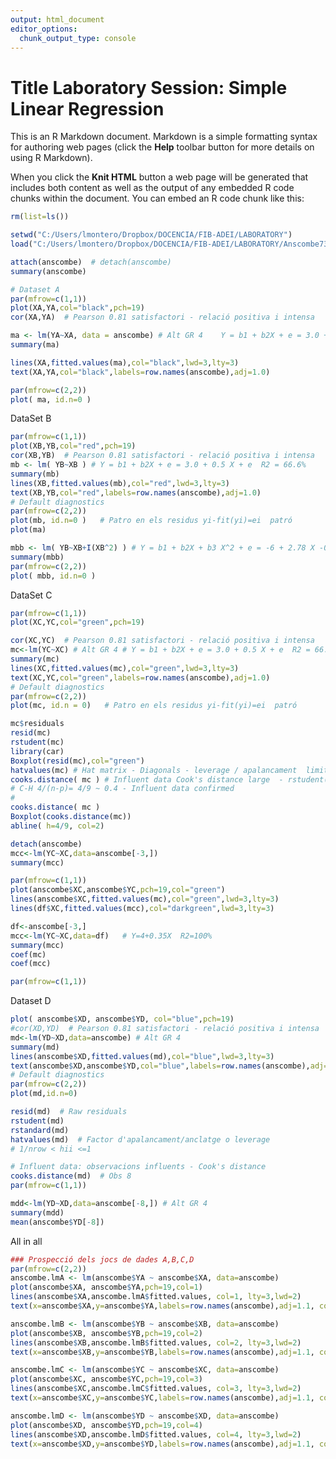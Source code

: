 ---
output: html_document
editor_options: 
  chunk_output_type: console
---
Title   Laboratory Session: Simple Linear Regression
========================================================

This is an R Markdown document. Markdown is a simple formatting syntax for authoring web pages (click the **Help** toolbar button for more details on using R Markdown).

When you click the **Knit HTML** button a web page will be generated that includes both content as well as the output of any embedded R code chunks within the document. You can embed an R code chunk like this:

```{r}
rm(list=ls())

setwd("C:/Users/lmontero/Dropbox/DOCENCIA/FIB-ADEI/LABORATORY")
load("C:/Users/lmontero/Dropbox/DOCENCIA/FIB-ADEI/LABORATORY/Anscombe73raw.RData")

attach(anscombe)  # detach(anscombe)
summary(anscombe)

# Dataset A
par(mfrow=c(1,1))
plot(XA,YA,col="black",pch=19)
cor(XA,YA)  # Pearson 0.81 satisfactori - relació positiva i intensa

ma <- lm(YA~XA, data = anscombe) # Alt GR 4    Y = b1 + b2X + e = 3.0 + 0.5 X + e  R2 = 66.6%
summary(ma)

lines(XA,fitted.values(ma),col="black",lwd=3,lty=3)
text(XA,YA,col="black",labels=row.names(anscombe),adj=1.0)

par(mfrow=c(2,2))
plot( ma, id.n=0 )
```

DataSet B

```{r}

par(mfrow=c(1,1))
plot(XB,YB,col="red",pch=19)
cor(XB,YB)  # Pearson 0.81 satisfactori - relació positiva i intensa
mb <- lm( YB~XB ) # Y = b1 + b2X + e = 3.0 + 0.5 X + e  R2 = 66.6%
summary(mb)
lines(XB,fitted.values(mb),col="red",lwd=3,lty=3)
text(XB,YB,col="red",labels=row.names(anscombe),adj=1.0)
# Default diagnostics
par(mfrow=c(2,2))
plot(mb, id.n=0 )   # Patro en els residus yi-fit(yi)=ei  patró
plot(ma)

mbb <- lm( YB~XB+I(XB^2) ) # Y = b1 + b2X + b3 X^2 + e = -6 + 2.78 X -0.127 X2 + e  R2 = 100%
summary(mbb)
par(mfrow=c(2,2))
plot( mbb, id.n=0 )
```

DataSet C

```{r}
par(mfrow=c(1,1))
plot(XC,YC,col="green",pch=19)

cor(XC,YC)  # Pearson 0.81 satisfactori - relació positiva i intensa
mc<-lm(YC~XC) # Alt GR 4 # Y = b1 + b2X + e = 3.0 + 0.5 X + e  R2 = 66.6%
summary(mc)
lines(XC,fitted.values(mc),col="green",lwd=3,lty=3)
text(XC,YC,col="green",labels=row.names(anscombe),adj=1.0)
# Default diagnostics
par(mfrow=c(2,2))
plot(mc, id.n = 0)   # Patro en els residus yi-fit(yi)=ei  patró

mc$residuals
resid(mc)
rstudent(mc)
library(car)
Boxplot(resid(mc),col="green")
hatvalues(mc) # Hat matrix - Diagonals - leverage / apalancament  limit superior 2p/n = 2*2/11 ~ 0.4
cooks.distance( mc ) # Influent data Cook's distance large  - rstudent()/(1-hii) 
# C-H 4/(n-p)= 4/9 ~ 0.4 - Influent data confirmed
# 
cooks.distance( mc )
Boxplot(cooks.distance(mc))
abline( h=4/9, col=2)

detach(anscombe)
mcc<-lm(YC~XC,data=anscombe[-3,])
summary(mcc)

par(mfrow=c(1,1))
plot(anscombe$XC,anscombe$YC,pch=19,col="green")
lines(anscombe$XC,fitted.values(mc),col="green",lwd=3,lty=3)
lines(df$XC,fitted.values(mcc),col="darkgreen",lwd=3,lty=3)

df<-anscombe[-3,]
mcc<-lm(YC~XC,data=df)   # Y=4+0.35X  R2=100%
summary(mcc)
coef(mc)
coef(mcc)

par(mfrow=c(1,1))
```

Dataset D

```{r}
plot( anscombe$XD, anscombe$YD, col="blue",pch=19)
#cor(XD,YD)  # Pearson 0.81 satisfactori - relació positiva i intensa
md<-lm(YD~XD,data=anscombe) # Alt GR 4
summary(md)
lines(anscombe$XD,fitted.values(md),col="blue",lwd=3,lty=3)
text(anscombe$XD,anscombe$YD,col="blue",labels=row.names(anscombe),adj=1.0)
# Default diagnostics
par(mfrow=c(2,2))
plot(md,id.n=0)  

resid(md)  # Raw residuals
rstudent(md)
rstandard(md)
hatvalues(md)  # Factor d'apalancament/anclatge o leverage
# 1/nrow < hii <=1

# Influent data: observacions influents - Cook's distance
cooks.distance(md)  # Obs 8 
par(mfrow=c(1,1))

mdd<-lm(YD~XD,data=anscombe[-8,]) # Alt GR 4
summary(mdd)
mean(anscombe$YD[-8])

```

All in all

```{r}
### Prospecció dels jocs de dades A,B,C,D
par(mfrow=c(2,2))
anscombe.lmA <- lm(anscombe$YA ~ anscombe$XA, data=anscombe)
plot(anscombe$XA, anscombe$YA,pch=19,col=1)
lines(anscombe$XA,anscombe.lmA$fitted.values, col=1, lty=3,lwd=2)
text(x=anscombe$XA,y=anscombe$YA,labels=row.names(anscombe),adj=1.1, col=1)

anscombe.lmB <- lm(anscombe$YB ~ anscombe$XB, data=anscombe)
plot(anscombe$XB, anscombe$YB,pch=19,col=2)
lines(anscombe$XB,anscombe.lmB$fitted.values, col=2, lty=3,lwd=2)
text(x=anscombe$XB,y=anscombe$YB,labels=row.names(anscombe),adj=1.1, col=2)

anscombe.lmC <- lm(anscombe$YC ~ anscombe$XC, data=anscombe)
plot(anscombe$XC, anscombe$YC,pch=19,col=3)
lines(anscombe$XC,anscombe.lmC$fitted.values, col=3, lty=3,lwd=2)
text(x=anscombe$XC,y=anscombe$YC,labels=row.names(anscombe),adj=1.1, col=3)

anscombe.lmD <- lm(anscombe$YD ~ anscombe$XD, data=anscombe)
plot(anscombe$XD, anscombe$YD,pch=19,col=4)
lines(anscombe$XD,anscombe.lmD$fitted.values, col=4, lty=3,lwd=2)
text(x=anscombe$XD,y=anscombe$YD,labels=row.names(anscombe),adj=1.1, col=4)


```
